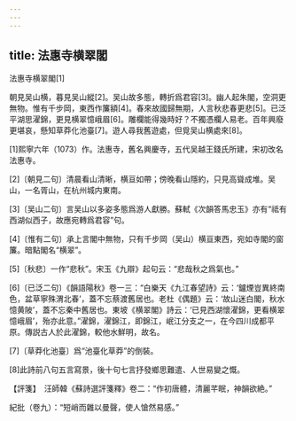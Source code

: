 ```yaml
---
---
---
```

title: 法惠寺横翠閣
---



法惠寺横翠閣[1]


朝見吴山横，暮見吴山縱[2]。吴山故多態，轉折爲君容[3]。幽人起朱閣，空洞更無物。惟有千步岡，東西作簾額[4]。春來故國歸無期，人言秋悲春更悲[5]。已泛平湖思濯錦，更見横翠憶峨眉[6]。雕欄能得幾時好？不獨憑欄人易老。百年興廢更堪哀，懸知草莽化池臺[7]。遊人尋我舊遊處，但覓吴山横處來[8]。

[1]熙寧六年（1073）作。法惠寺，舊名興慶寺，五代吴越王錢氏所建，宋初改名法惠寺。

[2]〔朝見二句〕清晨看山清晰，横亘如帶；傍晚看山隱約，只見高聳成堆。吴山，一名胥山，在杭州城内東南。

[3]〔吴山二句〕言吴山以多姿多態爲游人獻勝。蘇軾《次韻答馬忠玉》亦有“祗有西湖似西子，故應宛轉爲君容”句。

[4]〔惟有二句〕承上言閣中無物，只有千步岡（吴山）横亘東西，宛如寺閣的窗簾。暗點閣名“横翠”。

[5]〔秋悲〕一作“悲秋”。宋玉《九辯》起句云：“悲哉秋之爲氣也。”

[6]〔已泛二句〕《韻語陽秋》卷一三：“白樂天《九江春望詩》云：‘鑪煙豈異終南色，盆草寧殊渭北春’，蓋不忘蔡渡舊居也。老杜《偶題》云：‘故山迷白閣，秋水憶黄陂’，蓋不忘秦中舊居也。東坡《横翠閣》詩云：‘已見西湖懷濯錦，更看横翠憶峨眉’，殆亦此意。”濯錦，濯錦江，即錦江，岷江分支之一，在今四川成都平原。傳説古人於此濯錦，較他水鮮明，故名。

[7]〔草莽化池臺〕爲“池臺化草莽”的倒裝。

[8]此詩前八句五言寫景，後十句七言抒發鄉思難遣、人世易變之慨。

【評箋】　汪師韓《蘇詩選評箋釋》卷二：“作初唐體，清麗芊眠，神韻欲絶。”

紀批（卷九）：“短峭而雜以曼聲，使人愴然易感。”